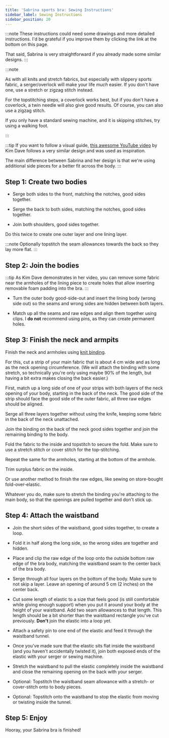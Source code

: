 ```yaml
---
title: 'Sabrina sports bra: Sewing Instructions'
sidebar_label: Sewing Instructions
sidebar_position: 20
---
```


:::note
These instructions could need some drawings and more detailed instructions.
I'd be grateful if you improve them by clicking the link at the bottom on this page.

That said, Sabrina is very straightforward if you already made some similar designs.
:::

:::note

As with all knits and stretch fabrics, but especially with slippery sports fabric,
a serger/overlock will make your life _much_ easier.
If you don't have one, use a stretch or zigzag stitch instead.

For the topstitching steps, a coverlock works best,
but if you don't have a coverlock, a twin needle will also give good results.
Of course, you can also use a zigzag stitch.

If you only have a standard sewing machine, and it is skipping stitches, try using a walking foot.

:::

:::tip
If you want to follow a visual guide, [this awesome YouTube video](https://www.youtube.com/watch?v=XB0vkrKxWZk)
by Kim Dave follows a very similar design and was used as inspiration.

The main difference between Sabrina and her design is
that we're using additional side pieces for a better fit across the body.
:::

## Step 1: Create two bodies

- Serge both sides to the front, matching the notches, good sides together.

- Serge the back to both sides, matching the notches, good sides together.

- Join both shoulders, good sides together.

Do this twice to create one outer layer and one lining layer.

:::note
Optionally topstitch the seam allowances towards the back so they lay more flat.
:::

## Step 2: Join the bodies

:::tip
As Kim Dave demonstrates in her video,
you can remove some fabric near the armholes of the lining piece
to create holes that allow inserting removable foam padding into the bra.
:::

- Turn the outer body good-side-out and insert the lining body (wrong side out) so the seams and wrong sides are hidden between both layers.

- Match up all the seams and raw edges and align them together using clips.
  I **do not** recommend using pins, as they can create permanent holes.

## Step 3: Finish the neck and armpits

Finish the neck and armholes using [knit binding](/docs/designs/aaron/instructions/#step-3-sew-knit-binding-to-the-front).

For this, cut a strip of your main fabric that is about 4 cm wide and as long as the neck opening circumference.
(We will attach the binding with some stretch, so technically you're only using maybe 90% of the length,
but having a bit extra makes closing the back easier.)

First, match up a long side of one of your strips with both layers of the neck opening of your body,
starting in the back of the neck.
The good side of the strip should face the good side of the outer fabric, all three raw edges should be aligned.

Serge all three layers together without using the knife, keeping some fabric in the back of the neck unattached.

Join the binding on the back of the neck good sides together and join the remaining binding to the body.

Fold the fabric to the inside and topstitch to secure the fold.
Make sure to use a stretch stitch or cover stitch for the top-stitching.

Repeat the same for the armholes, starting at the bottom of the armhole.

Trim surplus fabric on the inside.

Or use another method to finish the raw edges, like sewing on store-bought fold-over-elastic.

Whatever you do, make sure to stretch the binding you're attaching to the main body,
so that the openings are pulled together and don't stick up.

## Step 4: Attach the waistband

- Join the short sides of the waistband, good sides together, to create a loop.

- Fold it in half along the long side, so the wrong sides are together and hidden.

- Place and clip the raw edge of the loop onto the outside bottom raw edge of the bra body, matching the waistband seam to the center back of the bra body.

- Serge through all four layers on the bottom of the body. Make sure to not skip a layer. Leave an opening of around 5 cm (2 inches) on the center back.

- Cut some length of elastic to a size that feels good (is still comfortable while giving enough support) when you put it around your body at the height of your waistband.
  Add two seam allowances to that length.
  This length should be a bit shorter than the waistband rectangle you've cut previously.
  **Don't** join the elastic into a loop yet.

- Attach a safety pin to one end of the elastic and feed it through the waistband tunnel.

- Once you've made sure that the elastic sits flat inside the waistband (and you haven't accidentally twisted it),
  join both exposed ends of the elastic with your serger or sewing machine.

- Stretch the waistband to pull the elastic completely inside the waistband and close the remaining opening on the back with your serger.

- Optional: Topstitch the waistband seam allowance with a stretch- or cover-stitch onto to body pieces.

- Optional: Topstitch onto the waistband to stop the elastic from moving or twisting inside the tunnel.

## Step 5: Enjoy

Hooray, your Sabrina bra is finished!
